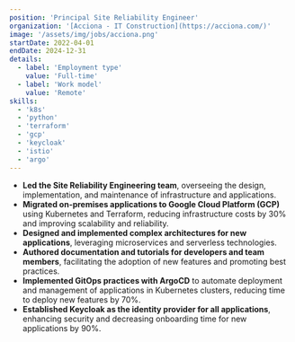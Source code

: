 ```yaml
---
position: 'Principal Site Reliability Engineer'
organization: '[Acciona - IT Construction](https://acciona.com/)'
image: '/assets/img/jobs/acciona.png'
startDate: 2022-04-01
endDate: 2024-12-31
details:
  - label: 'Employment type'
    value: 'Full-time'
  - label: 'Work model'
    value: 'Remote'
skills:
  - 'k8s'
  - 'python'
  - 'terraform'
  - 'gcp'
  - 'keycloak'
  - 'istio'
  - 'argo'
---
```


- **Led the Site Reliability Engineering team**, overseeing the design, implementation, and maintenance of infrastructure and applications.
- **Migrated on-premises applications to Google Cloud Platform (GCP)** using Kubernetes and Terraform, reducing infrastructure costs by 30% and improving scalability and reliability.
- **Designed and implemented complex architectures for new applications**, leveraging microservices and serverless technologies.
- **Authored documentation and tutorials for developers and team members**, facilitating the adoption of new features and promoting best practices.
- **Implemented GitOps practices with ArgoCD** to automate deployment and management of applications in Kubernetes clusters, reducing time to deploy new features by 70%.
- **Established Keycloak as the identity provider for all applications**, enhancing security and decreasing onboarding time for new applications by 90%.
